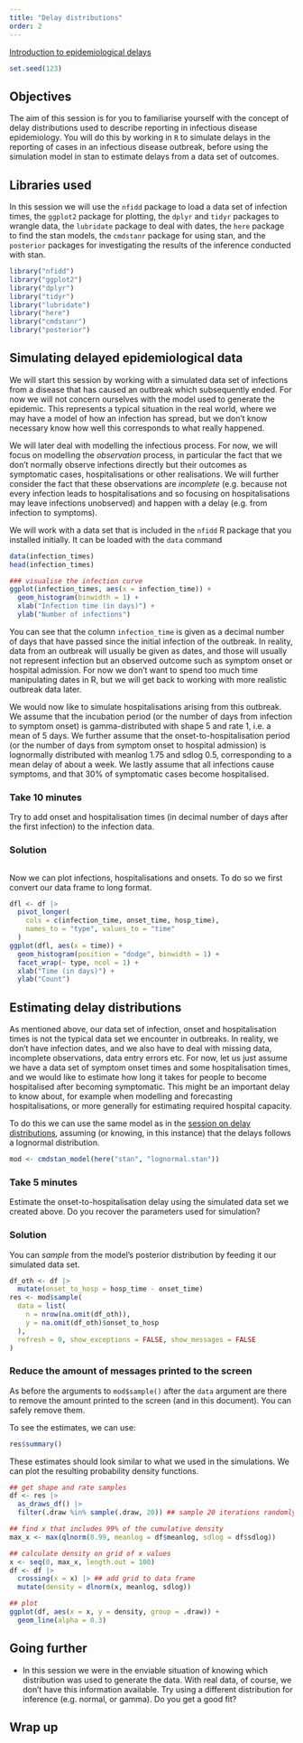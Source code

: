 ```yaml
---
title: "Delay distributions"
order: 2
---
```


[Introduction to epidemiological delays](slides/introduction-to-epidemiological-delays.qmd)

```r
set.seed(123)
```

## Objectives

The aim of this session is for you to familiarise yourself with the concept of delay distributions used to describe reporting in infectious disease epidemiology.
You will do this by working in `R` to simulate delays in the reporting of cases in an infectious disease outbreak, before using the simulation model in stan to estimate delays from a data set of outcomes.

## Libraries used

In this session we will use the `nfidd` package to load a data set of infection times, the `ggplot2` package for plotting, the `dplyr` and `tidyr` packages to wrangle data, the `lubridate` package to deal with dates, the `here` package to find the stan models, the `cmdstanr` package for using stan, and the `posterior` packages for investigating the results of the inference conducted with stan.

```r
library("nfidd")
library("ggplot2")
library("dplyr")
library("tidyr")
library("lubridate")
library("here")
library("cmdstanr")
library("posterior")
```

## Simulating delayed epidemiological data

We will start this session by working with a simulated data set of infections from a disease that has caused an outbreak which subsequently ended.
For now we will not concern ourselves with the model used to generate the epidemic.
This represents a typical situation in the real world, where we may have a model of how an infection has spread, but we don't know necessary know how well this corresponds to what really happened.

We will later deal with modelling the infectious process.
For now, we will focus on modelling the *observation* process, in particular the fact that we don't normally observe infections directly but their outcomes as symptomatic cases, hospitalisations or other realisations.
We will further consider the fact that these observations are *incomplete* (e.g. because not every infection leads to hospitalisations and so focusing on hospitalisations may leave infections unobserved) and happen with a delay (e.g. from infection to symptoms).

We will work with a data set that is included in the `nfidd` R package that you installed initially.
It can be loaded with the `data` command

```r
data(infection_times)
head(infection_times)

### visualise the infection curve
ggplot(infection_times, aes(x = infection_time)) +
  geom_histogram(binwidth = 1) +
  xlab("Infection time (in days)") +
  ylab("Number of infections")
```

::: {.callout-note}
You can see that the column `infection_time` is given as a decimal number of days that have passed since the initial infection of the outbreak.
In reality, data from an outbreak will usually be given as dates, and those will usually not represent infection but an observed outcome such as symptom onset or hospital admission.
For now we don't want to spend too much time manipulating dates in R, but we will get back to working with more realistic outbreak data later.
:::

We would now like to simulate hospitalisations arising from this outbreak.
We assume that the incubation period (or the number of days from infection to symptom onset) is gamma-distributed with shape 5 and rate 1, i.e. a mean of 5 days.
We further assume that the onset-to-hospitalisation period (or the number of days from symptom onset to hospital admission) is lognormally distributed with meanlog 1.75 and sdlog 0.5, corresponding to a mean delay of about a week.
We lastly assume that all infections cause symptoms, and that 30% of symptomatic cases become hospitalised.

::: {.callout-tip}
### Take 10 minutes
Try to add onset and hospitalisation times (in decimal number of days after the first infection) to the infection data.

:::

::: {.callout-note collapse="true"}
### Solution
```r
```
:::

Now we can plot infections, hospitalisations and onsets. To do so we first convert our data frame to long format.

```r
dfl <- df |>
  pivot_longer(
    cols = c(infection_time, onset_time, hosp_time),
    names_to = "type", values_to = "time"
  )
ggplot(dfl, aes(x = time)) +
  geom_histogram(position = "dodge", binwidth = 1) +
  facet_wrap(~ type, ncol = 1) +
  xlab("Time (in days)") +
  ylab("Count")
```

## Estimating delay distributions

As mentioned above, our data set of infection, onset and hospitalisation times is not the typical data set we encounter in outbreaks.
In reality, we don't have infection dates, and we also have to deal with missing data, incomplete observations, data entry errors etc.
For now, let us just assume we have a data set of symptom onset times and some hospitalisation times, and we would like to estimate how long it takes for people to become hospitalised after becoming symptomatic.
This might be an important delay to know about, for example when modelling and forecasting hospitalisations, or more generally for estimating required hospital capacity.

To do this we can use the same model as in the [session on delay distributions](delay-distributions), assuming (or knowing, in this instance) that the delays follows a lognormal distribution.

```r
mod <- cmdstan_model(here("stan", "lognormal.stan"))
```

::: {.callout-tip}
### Take 5 minutes
Estimate the onset-to-hospitalisation delay using the simulated data set we created above.
Do you recover the parameters used for simulation?
:::

::: {.callout-note collapse="true"}
### Solution

You can _sample_ from the model's posterior distribution by feeding it our simulated data set.

```r
df_oth <- df |>
  mutate(onset_to_hosp = hosp_time - onset_time)
res <- mod$sample(
  data = list(
    n = nrow(na.omit(df_oth)),
    y = na.omit(df_oth)$onset_to_hosp
  ),
  refresh = 0, show_exceptions = FALSE, show_messages = FALSE
)
```

::: {.callout-caution}
### Reduce the amount of messages printed to the screen
As before the arguments to `mod$sample()` after the `data` argument are there to remove the amount printed to the screen (and in this document).
You can safely remove them.
:::

To see the estimates, we can use:

```r
res$summary()
```

These estimates should look similar to what we used in the simulations. 
We can plot the resulting probability density functions.

```r
## get shape and rate samples
df <- res |>
  as_draws_df() |>
  filter(.draw %in% sample(.draw, 20)) ## sample 20 iterations randomly

## find x that includes 99% of the cumulative density
max_x <- max(qlnorm(0.99, meanlog = df$meanlog, sdlog = df$sdlog))

## calculate density on grid of x values
x <- seq(0, max_x, length.out = 100)
df <- df |>
  crossing(x = x) |> ## add grid to data frame
  mutate(density = dlnorm(x, meanlog, sdlog))

## plot
ggplot(df, aes(x = x, y = density, group = .draw)) +
  geom_line(alpha = 0.3)
```
:::

## Going further

- In this session we were in the enviable situation of knowing which distribution was used to generate the data. 
With real data, of course, we don't have this information available.
Try using a different distribution for inference (e.g. normal, or gamma).
Do you get a good fit?

## Wrap up
